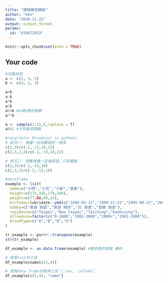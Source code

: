 ---
title: "課程練習模板"
author: "Ken"
date: "2020-11-22"
output: output_format
params:
  id: "410672033"
---

```{r setup, include=FALSE}
knitr::opts_chunk$set(echo = TRUE)
```

## Your code

```{r}
#向量加減
a <- c(2, 3, 5)
b <- c(4,-1, 3)

a+b
a-b
a*b
a/b
a%%b #a除b勝的餘數
a**b

```


```{r}
a <- sample(1:15,5,replace = T)
a%%2 #可判斷奇偶數
```


```{r}
#recycle(or Broadcast in python)
# 狀況一: 堆疊一定倍數剛好一樣長
c(2,3)/c(-2,-13,10,22)
c(2,3,2,3)/c(-2,-13,10,22)

# 狀況二: 倍數堆疊一定會超過，只好截斷
c(2,3)/c(-2,-13,10)
c(2,3,2)/c(-2,-13,10)
```


```{r}
#dataframe
example <- list(
  name=c("小明","小花","小新","美美"),
  height=c(175,166,170,160),
  weight=c(77,NA,60,43),
  birthday=lubridate::ymd(c("1998-03-11","1999-12-22","1995-08-22","2001-10-10")),
  hobby=c("美食 旅遊","旅遊 時尚","3C 美食","音樂 旅遊"),
  residence=c("Taipei","New Taipei","Taichung","Kaohsiung"),
  allowance=factor(c("0-1000","1001-2000","2000+","1001-2000")),
  bloodType=c("A","B","B","O")
)

tr_example <- purrr::transpose(example)
str(tr_example)
```


```{r}
df_example <- as.data.frame(example) #變表格的感覺 轉向 

# 使用list的工具
df_example$name[c(1,4)]

# 使用data frame的延伸工具`[.row, .column]`
df_example[c(1,4), "name"]
```


```{r}

```

```{r}
```


```{r}
```


```{r}
```

